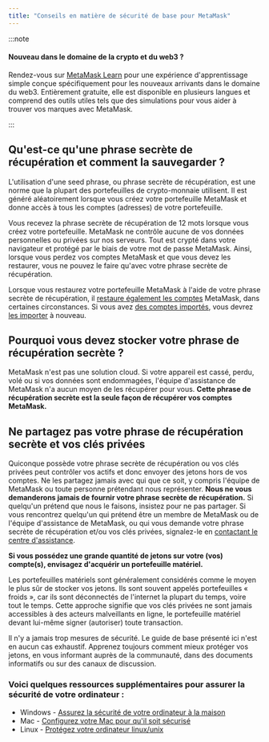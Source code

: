 ```yaml
---
title: "Conseils en matière de sécurité de base pour MetaMask"
---
```


:::note

#### Nouveau dans le domaine de la crypto et du web3 ?

Rendez-vous sur [MetaMask Learn](https://learn.metamask.io/) pour une expérience d'apprentissage simple conçue spécifiquement pour les nouveaux arrivants dans le domaine du web3. Entièrement gratuite, elle est disponible en plusieurs langues et comprend des outils utiles tels que des simulations pour vous aider à trouver vos marques avec MetaMask.

:::

## Qu'est-ce qu'une phrase secrète de récupération et comment la sauvegarder ?

L'utilisation d'une seed phrase, ou phrase secrète de récupération, est une norme que la plupart des portefeuilles de crypto-monnaie utilisent. Il est généré aléatoirement lorsque vous créez votre portefeuille MetaMask et donne accès à tous les comptes (adresses) de votre portefeuille.

Vous recevez la phrase secrète de récupération de 12 mots lorsque vous créez votre portefeuille. MetaMask ne contrôle aucune de vos données personnelles ou privées sur nos serveurs. Tout est crypté dans votre navigateur et protégé par le biais de votre mot de passe MetaMask. Ainsi, lorsque vous perdez vos comptes MetaMask et que vous devez les restaurer, vous ne pouvez le faire qu'avec votre phrase secrète de récupération.

Lorsque vous restaurez votre portefeuille MetaMask à l'aide de votre phrase secrète de récupération, il [restaure également les comptes](https://metamask.zendesk.com/hc/en-us/articles/360015489271) MetaMask, dans certaines circonstances. Si vous avez [des comptes importés](https://metamask.zendesk.com/hc/en-us/articles/360015289932-What-are-imported-accounts-), vous devrez [les importer](https://metamask.zendesk.com/hc/en-us/articles/360015489331) à nouveau.

## Pourquoi vous devez stocker votre phrase de récupération secrète ?

MetaMask n'est pas une solution cloud. Si votre appareil est cassé, perdu, volé ou si vos données sont endommagées, l'équipe d'assistance de MetaMask n'a aucun moyen de les récupérer pour vous. **Cette phrase de récupération secrète est la seule façon de récupérer vos comptes MetaMask.**

## Ne partagez pas votre phrase de récupération secrète et vos clés privées

Quiconque possède votre phrase secrète de récupération ou vos clés privées peut contrôler vos actifs et donc envoyer des jetons hors de vos comptes. Ne les partagez jamais avec qui que ce soit, y compris l'équipe de MetaMask ou toute personne prétendant nous représenter. **Nous ne vous demanderons jamais de fournir votre phrase secrète de récupération.** Si quelqu'un prétend que nous le faisons, insistez pour ne pas partager. Si vous rencontrez quelqu'un qui prétend être un membre de MetaMask ou de l'équipe d'assistance de MetaMask, ou qui vous demande votre phrase secrète de récupération et/ou vos clés privées, signalez-le en [contactant le centre d'assistance](https://metamask.zendesk.com/hc/en-us/articles/360058969391).

**Si vous possédez une grande quantité de jetons sur votre (vos) compte(s), envisagez d'acquérir un portefeuille matériel.**

Les portefeuilles matériels sont généralement considérés comme le moyen le plus sûr de stocker vos jetons. Ils sont souvent appelés portefeuilles « froids », car ils sont déconnectés de l'internet la plupart du temps, voire tout le temps. Cette approche signifie que vos clés privées ne sont jamais accessibles à des acteurs malveillants en ligne, le portefeuille matériel devant lui-même signer (autoriser) toute transaction.

Il n'y a jamais trop mesures de sécurité. Le guide de base présenté ici n'est en aucun cas exhaustif. Apprenez toujours comment mieux protéger vos jetons, en vous informant auprès de la communauté, dans des documents informatifs ou sur des canaux de discussion.

### Voici quelques ressources supplémentaires pour assurer la sécurité de votre ordinateur :

- Windows - [Assurez la sécurité de votre ordinateur à la maison](https://support.microsoft.com/en-us/windows/keep-your-computer-secure-at-home-c348f24f-a4f0-de5d-9e4a-e0fc156ab221)
- Mac - [Configurez votre Mac pour qu'il soit sécurisé](https://support.apple.com/en-in/guide/mac-help/flvlt003/mac)
- Linux - [Protégez votre ordinateur linux/unix](https://safecomputing.umich.edu/protect-yourself/secure-your-devices/personal-computer/linuxunix)
